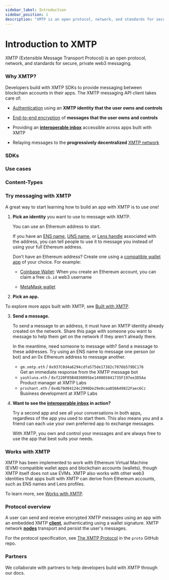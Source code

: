 ```yaml
---
sidebar_label: Introduction
sidebar_position: 1
description: "XMTP is an open protocol, network, and standards for secure, private web3 messaging."
---
```



# Introduction to XMTP

XMTP (Extensible Message Transport Protocol) is an open protocol, network, and standards for secure, private web3 messaging.

### Why XMTP?

Developers build with XMTP SDKs to provide messaging between blockchain accounts in their apps. The XMTP messaging API client takes care of:

- [Authentication](/docs/concepts/account-signatures) using an **XMTP identity that the user owns and controls**

- [End-to-end encryption](/docs/concepts/invitation-and-message-encryption) of **messages that the user owns and controls**

- Providing an **[interoperable inbox](/docs/concepts/interoperable-inbox)** accessible across apps built with XMTP

- Relaying messages to the **progressively decentralized** [XMTP network](/docs/concepts/architectural-overview#network-layer)

### SDKs


<SDKs />

### Use cases


<Usecases />

### Content-Types


<CTypes />

### Try messaging with XMTP

A great way to start learning how to build an app with XMTP is to use one!

1.  **Pick an identity** you want to use to message with XMTP.

    You can use an Ethereum address to start.

    If you have an [ENS name](https://ens.domains/), [UNS name](https://unstoppabledomains.com/), or [Lens handle](https://claim.lens.xyz/) associated with the address, you can tell people to use it to message you instead of using your full Ethereum address.

    Don’t have an Ethereum address? Create one using a [compatible wallet app](/docs/dev-faqs#wallet-apps) of your choice. For example:

    - [Coinbase Wallet](https://www.coinbase.com/wallet): When you create an Ethereum account, you can claim a free `cb.id` web3 username

    - [MetaMask wallet](https://metamask.io/)

2.  **Pick an app.**


<PickApp />

To explore more apps built with XMTP, see [Built with XMTP](/built-with-xmtp).

3.  **Send a message.**

    To send a message to an address, it must have an XMTP identity already created on the network. Share this page with someone you want to message to help them get on the network if they aren't already there.

    In the meantime, need someone to message with? Send a message to these addresses. Try using an ENS name to message one person (or bot) and an 0x Ethereum address to message another.

    - `gm.xmtp.eth` / `0x937C0d4a6294cdfa575de17382c7076b579DC176`  
       Get an immediate response from the XMTP message bot
    - `yashluna.eth` / `0xf220F05B4830095be149085041735F197ee3D5Aa`  
       Product manager at XMTP Labs
    - `prxshant.eth` / `0x4b70d04124c2996De29e0caa050A49822Faec6Cc`  
       Business development at XMTP Labs

4.  **Want to see the [interoperable inbox](/docs/concepts/interoperable-inbox) in action?**

    Try a second app and see all your conversations in both apps, regardless of the app you used to start them. This also means you and a friend can each use your own preferred app to exchange messages.

    With XMTP, you own and control your messages and are always free to use the app that best suits your needs.

### Works with XMTP

XMTP has been implemented to work with Ethereum Virtual Machine (EVM)-compatible wallet apps and blockchain accounts (wallets), though XMTP itself does not use EVMs. XMTP also works with other web3 identities that apps built with XMTP can derive from Ethereum accounts, such as ENS names and Lens profiles.

To learn more, see [Works with XMTP](/docs/dev-faqs).

### Protocol overview

A user can send and receive encrypted XMTP messages using an app with an embedded XMTP [**client**](/docs/concepts/architectural-overview#client-layer), authenticating using a wallet signature. XMTP network [**nodes**](/docs/concepts/architectural-overview#network-layer) transport and persist the user's messages.

For the protocol specification, see [The XMTP Protocol](https://github.com/xmtp/proto/blob/main/PROTOCOL.md) in the `proto` GitHub repo.

### Partners

We collaborate with partners to help developers build with XMTP through our docs.


<Partners />
